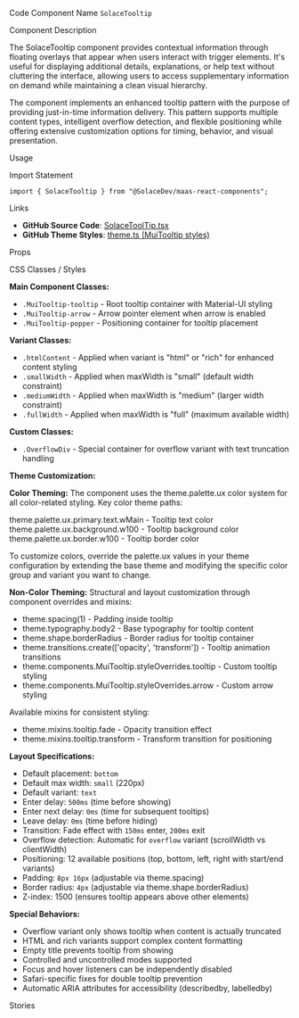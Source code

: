 
<Meta of={SolaceTooltipStories} />

<Title>Solace Tooltip</Title>

<Description of={SolaceTooltipStories} />

<Subtitle>Code Component Name</Subtitle>
`SolaceTooltip`

<Subtitle>Component Description</Subtitle>

The SolaceTooltip component provides contextual information through floating overlays that appear when users interact with trigger elements. It's useful for displaying additional details, explanations, or help text without cluttering the interface, allowing users to access supplementary information on demand while maintaining a clean visual hierarchy.

The component implements an enhanced tooltip pattern with the purpose of providing just-in-time information delivery. This pattern supports multiple content types, intelligent overflow detection, and flexible positioning while offering extensive customization options for timing, behavior, and visual presentation.

<Subtitle>Usage</Subtitle>

<Subtitle>Import Statement</Subtitle>

```tsx
import { SolaceTooltip } from "@SolaceDev/maas-react-components";
```

<Subtitle>Links</Subtitle>

- **GitHub Source Code**: [SolaceToolTip.tsx](https://github.com/SolaceDev/maas-react-components/blob/main/src/components/SolaceToolTip.tsx)
- **GitHub Theme Styles**: <a href="https://github.com/SolaceDev/maas-react-components/blob/main/src/resources/theme.ts#:~:text=MuiTooltip" target="_blank">theme.ts (MuiTooltip styles)</a>

<Subtitle>Props</Subtitle>

<ArgTypes of={SolaceTooltipStories} />

<Subtitle>CSS Classes / Styles</Subtitle>

**Main Component Classes:**

- `.MuiTooltip-tooltip` - Root tooltip container with Material-UI styling
- `.MuiTooltip-arrow` - Arrow pointer element when arrow is enabled
- `.MuiTooltip-popper` - Positioning container for tooltip placement

**Variant Classes:**

- `.htmlContent` - Applied when variant is "html" or "rich" for enhanced content styling
- `.smallWidth` - Applied when maxWidth is "small" (default width constraint)
- `.mediumWidth` - Applied when maxWidth is "medium" (larger width constraint)
- `.fullWidth` - Applied when maxWidth is "full" (maximum available width)

**Custom Classes:**

- `.OverflowDiv` - Special container for overflow variant with text truncation handling

**Theme Customization:**

**Color Theming:**
The component uses the theme.palette.ux color system for all color-related styling. Key color theme paths:

<div style={{ display: "flex", alignItems: "center", margin: "8px 0" }}>
	<div
		style={{
			width: "16px",
			height: "16px",
			backgroundColor: "#000000",
			border: "1px solid rgba(0,0,0,0.2)",
			borderRadius: "50%",
			marginRight: "8px"
		}}
	></div>
	<span>theme.palette.ux.primary.text.wMain - Tooltip text color</span>
</div>
<div style={{ display: "flex", alignItems: "center", margin: "8px 0" }}>
	<div
		style={{
			width: "16px",
			height: "16px",
			backgroundColor: "#FFFFFF",
			border: "1px solid rgba(0,0,0,0.2)",
			borderRadius: "50%",
			marginRight: "8px"
		}}
	></div>
	<span>theme.palette.ux.background.w100 - Tooltip background color</span>
</div>
<div style={{ display: "flex", alignItems: "center", margin: "8px 0" }}>
	<div
		style={{
			width: "16px",
			height: "16px",
			backgroundColor: "#E0E0E0",
			border: "1px solid rgba(0,0,0,0.2)",
			borderRadius: "50%",
			marginRight: "8px"
		}}
	></div>
	<span>theme.palette.ux.border.w100 - Tooltip border color</span>
</div>

To customize colors, override the palette.ux values in your theme configuration by extending the base theme and modifying the specific color group and variant you want to change.

**Non-Color Theming:**
Structural and layout customization through component overrides and mixins:

- theme.spacing(1) - Padding inside tooltip
- theme.typography.body2 - Base typography for tooltip content
- theme.shape.borderRadius - Border radius for tooltip container
- theme.transitions.create(['opacity', 'transform']) - Tooltip animation transitions
- theme.components.MuiTooltip.styleOverrides.tooltip - Custom tooltip styling
- theme.components.MuiTooltip.styleOverrides.arrow - Custom arrow styling

Available mixins for consistent styling:

- theme.mixins.tooltip.fade - Opacity transition effect
- theme.mixins.tooltip.transform - Transform transition for positioning

**Layout Specifications:**

- Default placement: `bottom`
- Default max width: `small` (220px)
- Default variant: `text`
- Enter delay: `500ms` (time before showing)
- Enter next delay: `0ms` (time for subsequent tooltips)
- Leave delay: `0ms` (time before hiding)
- Transition: Fade effect with `150ms` enter, `200ms` exit
- Overflow detection: Automatic for `overflow` variant (scrollWidth vs clientWidth)
- Positioning: 12 available positions (top, bottom, left, right with start/end variants)
- Padding: `8px 16px` (adjustable via theme.spacing)
- Border radius: `4px` (adjustable via theme.shape.borderRadius)
- Z-index: 1500 (ensures tooltip appears above other elements)

**Special Behaviors:**

- Overflow variant only shows tooltip when content is actually truncated
- HTML and rich variants support complex content formatting
- Empty title prevents tooltip from showing
- Controlled and uncontrolled modes supported
- Focus and hover listeners can be independently disabled
- Safari-specific fixes for double tooltip prevention
- Automatic ARIA attributes for accessibility (describedby, labelledby)

<Subtitle>Stories</Subtitle>

<CustomStories />
